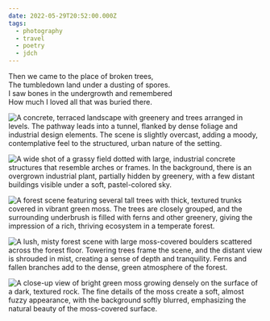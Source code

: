 ```yaml
---
date: 2022-05-29T20:52:00.000Z
tags:
  - photography
  - travel
  - poetry
  - jdch
---
```

Then we came to the place of broken trees,<br/>
The tumbledown land under a dusting of spores.<br/>
I saw bones in the undergrowth and remembered<br/>
How much I loved all that was buried there.

![A concrete, terraced landscape with greenery and trees arranged in levels. The pathway leads into a tunnel, flanked by dense foliage and industrial design elements. The scene is slightly overcast, adding a moody, contemplative feel to the structured, urban nature of the setting.](/assets/photos/20220529-IMG_1934.jpg)

![A wide shot of a grassy field dotted with large, industrial concrete structures that resemble arches or frames. In the background, there is an overgrown industrial plant, partially hidden by greenery, with a few distant buildings visible under a soft, pastel-colored sky.](/assets/photos/20220530-IMG_2061.jpg)

![A forest scene featuring several tall trees with thick, textured trunks covered in vibrant green moss. The trees are closely grouped, and the surrounding underbrush is filled with ferns and other greenery, giving the impression of a rich, thriving ecosystem in a temperate forest.](/assets/photos/20220530-IMG_1974.jpg)

![A lush, misty forest scene with large moss-covered boulders scattered across the forest floor. Towering trees frame the scene, and the distant view is shrouded in mist, creating a sense of depth and tranquility. Ferns and fallen branches add to the dense, green atmosphere of the forest.](/assets/photos/20220530-IMG_2002.jpg)

![A close-up view of bright green moss growing densely on the surface of a dark, textured rock. The fine details of the moss create a soft, almost fuzzy appearance, with the background softly blurred, emphasizing the natural beauty of the moss-covered surface.](/assets/photos/20220530-IMG_2029.jpg)
